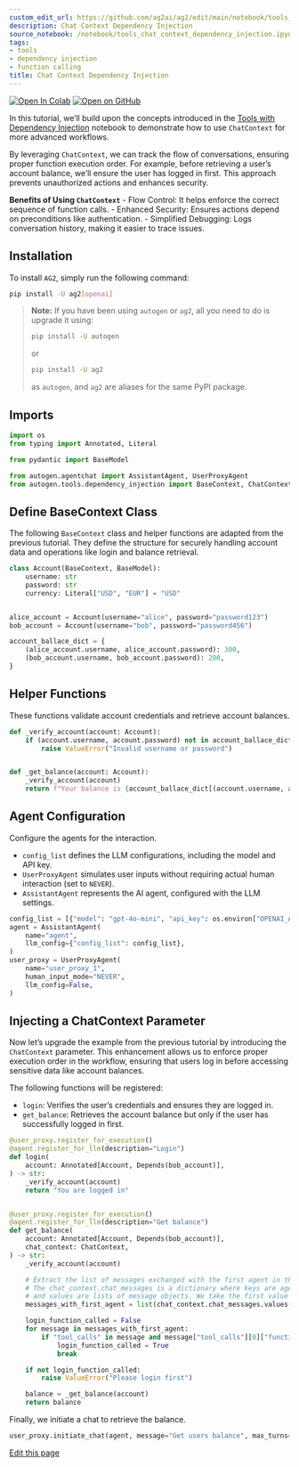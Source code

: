 ```yaml
---
custom_edit_url: https://github.com/ag2ai/ag2/edit/main/notebook/tools_chat_context_dependency_injection.ipynb
description: Chat Context Dependency Injection
source_notebook: /notebook/tools_chat_context_dependency_injection.ipynb
tags:
- tools
- dependency injection
- function calling
title: Chat Context Dependency Injection
---
```


<a href="https://colab.research.google.com/github/ag2ai/ag2/blob/main/notebook/tools_chat_context_dependency_injection.ipynb" class="colab-badge" target="_blank"><img noZoom src="https://colab.research.google.com/assets/colab-badge.svg" alt="Open In Colab" /></a>
<a href="https://github.com/ag2ai/ag2/blob/main/notebook/tools_chat_context_dependency_injection.ipynb" class="github-badge" target="_blank"><img noZoom src="https://img.shields.io/badge/Open%20on%20GitHub-grey?logo=github" alt="Open on GitHub" /></a>




In this tutorial, we’ll build upon the concepts introduced in the [Tools
with Dependency
Injection](https://github.com/ag2ai/ag2/blob/main/notebook/tools_dependency_injection.ipynb)
notebook to demonstrate how to use `ChatContext` for more advanced
workflows.

By leveraging `ChatContext`, we can track the flow of conversations,
ensuring proper function execution order. For example, before retrieving
a user’s account balance, we’ll ensure the user has logged in first.
This approach prevents unauthorized actions and enhances security.

**Benefits of Using `ChatContext`** - Flow Control: It helps enforce the
correct sequence of function calls. - Enhanced Security: Ensures actions
depend on preconditions like authentication. - Simplified Debugging:
Logs conversation history, making it easier to trace issues.

## Installation

To install `AG2`, simply run the following command:


```bash
pip install -U ag2[openai]
```

> **Note:** If you have been using `autogen` or `ag2`, all you need to
> do is upgrade it using:
>
>
> ```bash
> pip install -U autogen
> ```
>
> or
>
>
> ```bash
> pip install -U ag2
> ```
>
> as `autogen`, and `ag2` are aliases for the same PyPI package.

## Imports


```python
import os
from typing import Annotated, Literal

from pydantic import BaseModel

from autogen.agentchat import AssistantAgent, UserProxyAgent
from autogen.tools.dependency_injection import BaseContext, ChatContext, Depends
```

## Define BaseContext Class

The following `BaseContext` class and helper functions are adapted from
the previous tutorial. They define the structure for securely handling
account data and operations like login and balance retrieval.


```python
class Account(BaseContext, BaseModel):
    username: str
    password: str
    currency: Literal["USD", "EUR"] = "USD"


alice_account = Account(username="alice", password="password123")
bob_account = Account(username="bob", password="password456")

account_ballace_dict = {
    (alice_account.username, alice_account.password): 300,
    (bob_account.username, bob_account.password): 200,
}
```

## Helper Functions

These functions validate account credentials and retrieve account
balances.


```python
def _verify_account(account: Account):
    if (account.username, account.password) not in account_ballace_dict:
        raise ValueError("Invalid username or password")


def _get_balance(account: Account):
    _verify_account(account)
    return f"Your balance is {account_ballace_dict[(account.username, account.password)]}{account.currency}"
```

## Agent Configuration

Configure the agents for the interaction.

-   `config_list` defines the LLM configurations, including the model
    and API key.
-   `UserProxyAgent` simulates user inputs without requiring actual
    human interaction (set to `NEVER`).
-   `AssistantAgent` represents the AI agent, configured with the LLM
    settings.


```python
config_list = [{"model": "gpt-4o-mini", "api_key": os.environ["OPENAI_API_KEY"]}]
agent = AssistantAgent(
    name="agent",
    llm_config={"config_list": config_list},
)
user_proxy = UserProxyAgent(
    name="user_proxy_1",
    human_input_mode="NEVER",
    llm_config=False,
)
```

## Injecting a ChatContext Parameter

Now let’s upgrade the example from the previous tutorial by introducing
the `ChatContext` parameter. This enhancement allows us to enforce
proper execution order in the workflow, ensuring that users log in
before accessing sensitive data like account balances.

The following functions will be registered:

-   `login`: Verifies the user’s credentials and ensures they are logged
    in.
-   `get_balance`: Retrieves the account balance but only if the user
    has successfully logged in first.


```python
@user_proxy.register_for_execution()
@agent.register_for_llm(description="Login")
def login(
    account: Annotated[Account, Depends(bob_account)],
) -> str:
    _verify_account(account)
    return "You are logged in"


@user_proxy.register_for_execution()
@agent.register_for_llm(description="Get balance")
def get_balance(
    account: Annotated[Account, Depends(bob_account)],
    chat_context: ChatContext,
) -> str:
    _verify_account(account)

    # Extract the list of messages exchanged with the first agent in the conversation.
    # The chat_context.chat_messages is a dictionary where keys are agents (objects)
    # and values are lists of message objects. We take the first value (messages of the first agent).
    messages_with_first_agent = list(chat_context.chat_messages.values())[0]

    login_function_called = False
    for message in messages_with_first_agent:
        if "tool_calls" in message and message["tool_calls"][0]["function"]["name"] == "login":
            login_function_called = True
            break

    if not login_function_called:
        raise ValueError("Please login first")

    balance = _get_balance(account)
    return balance
```

Finally, we initiate a chat to retrieve the balance.


```python
user_proxy.initiate_chat(agent, message="Get users balance", max_turns=4)
```

<div className="edit-url-container">
    <a className="edit-url" href="https://github.com/ag2ai/ag2/edit/main/notebook/tools_chat_context_dependency_injection.ipynb" target='_blank'><Icon icon="pen" iconType="solid" size="13px"/> Edit this page</a>
</div>
